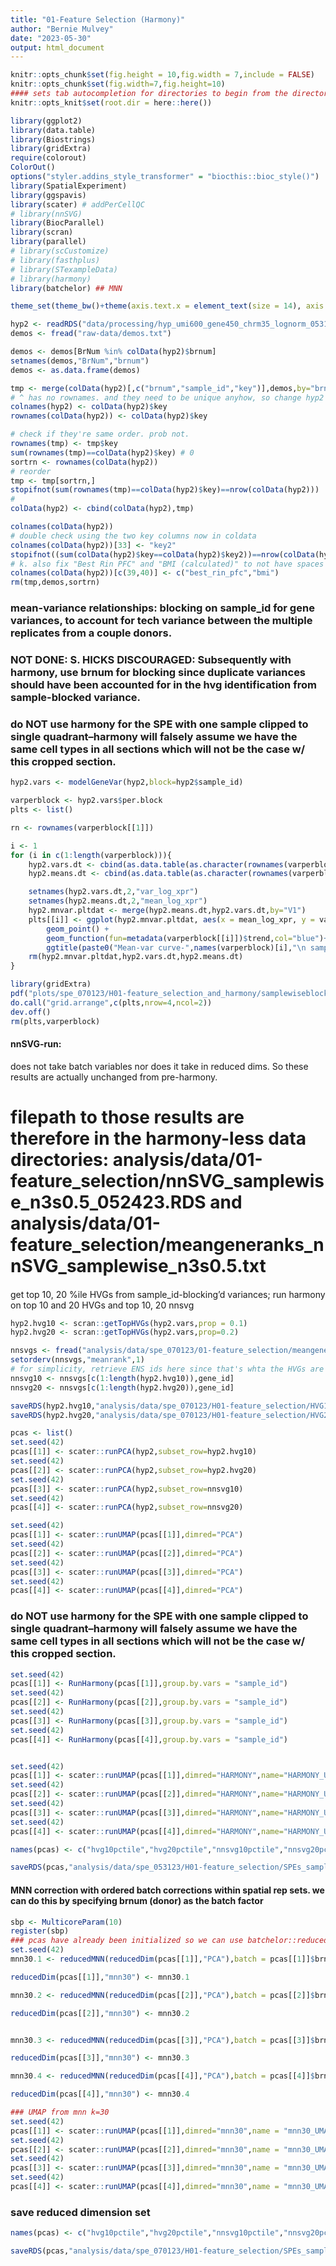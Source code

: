 ```yaml
---
title: "01-Feature Selection (Harmony)"
author: "Bernie Mulvey"
date: "2023-05-30"
output: html_document
---
```


```r
knitr::opts_chunk$set(fig.height = 10,fig.width = 7,include = FALSE)
knitr::opts_chunk$set(fig.width=7,fig.height=10)
#### sets tab autocompletion for directories to begin from the directory containing the .Rproj session, instead of the script's directory if different
knitr::opts_knit$set(root.dir = here::here())

library(ggplot2)
library(data.table)
library(Biostrings)
library(gridExtra)
require(colorout)
ColorOut()
options("styler.addins_style_transformer" = "biocthis::bioc_style()")
library(SpatialExperiment)
library(ggspavis)
library(scater) # addPerCellQC
# library(nnSVG)
library(BiocParallel)
library(scran)
library(parallel)
# library(scCustomize)
# library(fasthplus)
# library(STexampleData)
# library(harmony)
library(batchelor) ## MNN

theme_set(theme_bw()+theme(axis.text.x = element_text(size = 14), axis.title.x = element_text(size = 16), axis.text.y = element_text(size = 14), axis.title.y = element_text(size =16), plot.title = element_text(size = 20,hjust=0.5), strip.text = element_text(size=18), legend.text = element_text(size=10), legend.title = element_text(size=11,hjust=0.5)))
```


```r
hyp2 <- readRDS("data/processing/hyp_umi600_gene450_chrm35_lognorm_053123.RDS")
demos <- fread("raw-data/demos.txt")

demos <- demos[BrNum %in% colData(hyp2)$brnum]
setnames(demos,"BrNum","brnum")
demos <- as.data.frame(demos)

tmp <- merge(colData(hyp2)[,c("brnum","sample_id","key")],demos,by="brnum")
# ^ has no rownames. and they need to be unique anyhow, so change hyp2 colnames and rownames(colData to $key:
colnames(hyp2) <- colData(hyp2)$key
rownames(colData(hyp2)) <- colData(hyp2)$key

# check if they're same order. prob not.
rownames(tmp) <- tmp$key
sum(rownames(tmp)==colData(hyp2)$key) # 0
sortrn <- rownames(colData(hyp2))
# reorder
tmp <- tmp[sortrn,]
stopifnot(sum(rownames(tmp)==colData(hyp2)$key)==nrow(colData(hyp2)))
#
colData(hyp2) <- cbind(colData(hyp2),tmp)

colnames(colData(hyp2))
# double check using the two key columns now in coldata
colnames(colData(hyp2))[33] <- "key2"
stopifnot((sum(colData(hyp2)$key==colData(hyp2)$key2))==nrow(colData(hyp2)))
# k. also fix "Best Rin PFC" and "BMI (calculated)" to not have spaces
colnames(colData(hyp2))[c(39,40)] <- c("best_rin_pfc","bmi")
rm(tmp,demos,sortrn)
```

### mean-variance relationships: blocking on sample_id for gene variances, to account for tech variance between the multiple replicates from a couple donors. 
### NOT DONE: S. HICKS DISCOURAGED: Subsequently with harmony, use brnum for blocking since duplicate variances should have been accounted for in the hvg identification from sample-blocked variance.
### do NOT use harmony for the SPE with one sample clipped to single quadrant--harmony will falsely assume we have the same cell types in all sections which will not be the case w/ this cropped section. 
```r
hyp2.vars <- modelGeneVar(hyp2,block=hyp2$sample_id)

varperblock <- hyp2.vars$per.block
plts <- list()

rn <- rownames(varperblock[[1]])

i <- 1
for (i in c(1:length(varperblock))){
    hyp2.vars.dt <- cbind(as.data.table(as.character(rownames(varperblock[[i]]))),varperblock[[i]]$total)
    hyp2.means.dt <- cbind(as.data.table(as.character(rownames(varperblock[[i]]))),varperblock[[i]]$mean)

    setnames(hyp2.vars.dt,2,"var_log_xpr")
    setnames(hyp2.means.dt,2,"mean_log_xpr")
    hyp2.mnvar.pltdat <- merge(hyp2.means.dt,hyp2.vars.dt,by="V1")
    plts[[i]] <- ggplot(hyp2.mnvar.pltdat, aes(x = mean_log_xpr, y = var_log_xpr)) +
        geom_point() +
        geom_function(fun=metadata(varperblock[[i]])$trend,col="blue")+
        ggtitle(paste0("Mean-var curve-",names(varperblock)[i],"\n sample_id blocking"))
    rm(hyp2.mnvar.pltdat,hyp2.vars.dt,hyp2.means.dt)
}

library(gridExtra)
pdf("plots/spe_070123/H01-feature_selection_and_harmony/samplewiseblocking_meanvars.pdf",height=14,width=10)
do.call("grid.arrange",c(plts,nrow=4,ncol=2))
dev.off()
rm(plts,varperblock)
```

#### nnSVG-run:
does not take batch variables nor does it take in reduced dims. So these results are actually unchanged from pre-harmony.

# filepath to those results are therefore in the harmony-less data directories: analysis/data/01-feature_selection/nnSVG_samplewise_n3s0.5_052423.RDS and analysis/data/01-feature_selection/meangeneranks_nnSVG_samplewise_n3s0.5.txt
#### 

get top 10, 20 %ile HVGs from sample_id-blocking'd variances; run harmony on top 10 and 20 HVGs and top 10, 20 nnsvg
```r
hyp2.hvg10 <- scran::getTopHVGs(hyp2.vars,prop = 0.1)
hyp2.hvg20 <- scran::getTopHVGs(hyp2.vars,prop=0.2)

nnsvgs <- fread("analysis/data/spe_070123/01-feature_selection/meangeneranks_nnSVG_samplewise_n3s0.5.txt")
setorderv(nnsvgs,"meanrank",1)
# for simplicity, retrieve ENS ids here since that's whta the HVGs are
nnsvg10 <- nnsvgs[c(1:length(hyp2.hvg10)),gene_id]
nnsvg20 <- nnsvgs[c(1:length(hyp2.hvg20)),gene_id]

saveRDS(hyp2.hvg10,"analysis/data/spe_070123/H01-feature_selection/HVG10pctile_sample-blocked.RDS")
saveRDS(hyp2.hvg20,"analysis/data/spe_070123/H01-feature_selection/HVG20pctile_sample-blocked.RDS")

pcas <- list()
set.seed(42)
pcas[[1]] <- scater::runPCA(hyp2,subset_row=hyp2.hvg10)
set.seed(42)
pcas[[2]] <- scater::runPCA(hyp2,subset_row=hyp2.hvg20)
set.seed(42)
pcas[[3]] <- scater::runPCA(hyp2,subset_row=nnsvg10)
set.seed(42)
pcas[[4]] <- scater::runPCA(hyp2,subset_row=nnsvg20)

set.seed(42)
pcas[[1]] <- scater::runUMAP(pcas[[1]],dimred="PCA")
set.seed(42)
pcas[[2]] <- scater::runUMAP(pcas[[2]],dimred="PCA")
set.seed(42)
pcas[[3]] <- scater::runUMAP(pcas[[3]],dimred="PCA")
set.seed(42)
pcas[[4]] <- scater::runUMAP(pcas[[4]],dimred="PCA")
```
### do NOT use harmony for the SPE with one sample clipped to single quadrant--harmony will falsely assume we have the same cell types in all sections which will not be the case w/ this cropped section. 

```r
set.seed(42)
pcas[[1]] <- RunHarmony(pcas[[1]],group.by.vars = "sample_id")
set.seed(42)
pcas[[2]] <- RunHarmony(pcas[[2]],group.by.vars = "sample_id")
set.seed(42)
pcas[[3]] <- RunHarmony(pcas[[3]],group.by.vars = "sample_id")
set.seed(42)
pcas[[4]] <- RunHarmony(pcas[[4]],group.by.vars = "sample_id")


set.seed(42)
pcas[[1]] <- scater::runUMAP(pcas[[1]],dimred="HARMONY",name="HARMONY_UMAP")
set.seed(42)
pcas[[2]] <- scater::runUMAP(pcas[[2]],dimred="HARMONY",name="HARMONY_UMAP")
set.seed(42)
pcas[[3]] <- scater::runUMAP(pcas[[3]],dimred="HARMONY",name="HARMONY_UMAP")
set.seed(42)
pcas[[4]] <- scater::runUMAP(pcas[[4]],dimred="HARMONY",name="HARMONY_UMAP")

names(pcas) <- c("hvg10pctile","hvg20pctile","nnsvg10pctile","nnsvg20pctile")

saveRDS(pcas,"analysis/data/spe_053123/H01-feature_selection/SPEs_sampleBlock-hvgs-10or20pctile_nnsvg10or20pctile_HARMONY-PCA-UMAP.RDS")
```

#### MNN correction with ordered batch corrections within spatial rep sets. we can do this by specifying brnum (donor) as the batch factor
```r
sbp <- MulticoreParam(10)
register(sbp)
### pcas have already been initialized so we can use batchelor::reducedMNN, which takes in the unadjusted PCA. higher k = more aggressive correction. this returns a DataFrame, which we have to append to the reduceddims ourselves after calculated.
set.seed(42)
mnn30.1 <- reducedMNN(reducedDim(pcas[[1]],"PCA"),batch = pcas[[1]]$brnum,k=30,BPPARAM=sbp)

reducedDim(pcas[[1]],"mnn30") <- mnn30.1

mnn30.2 <- reducedMNN(reducedDim(pcas[[2]],"PCA"),batch = pcas[[2]]$brnum,k=30,BPPARAM=sbp)

reducedDim(pcas[[2]],"mnn30") <- mnn30.2


mnn30.3 <- reducedMNN(reducedDim(pcas[[3]],"PCA"),batch = pcas[[3]]$brnum,k=30,BPPARAM=sbp)

reducedDim(pcas[[3]],"mnn30") <- mnn30.3

mnn30.4 <- reducedMNN(reducedDim(pcas[[4]],"PCA"),batch = pcas[[4]]$brnum,k=30,BPPARAM=sbp)

reducedDim(pcas[[4]],"mnn30") <- mnn30.4

### UMAP from mnn k=30
set.seed(42)
pcas[[1]] <- scater::runUMAP(pcas[[1]],dimred="mnn30",name = "mnn30_UMAP")
set.seed(42)
pcas[[2]] <- scater::runUMAP(pcas[[2]],dimred="mnn30",name = "mnn30_UMAP")
set.seed(42)
pcas[[3]] <- scater::runUMAP(pcas[[3]],dimred="mnn30",name = "mnn30_UMAP")
set.seed(42)
pcas[[4]] <- scater::runUMAP(pcas[[4]],dimred="mnn30",name = "mnn30_UMAP")

```

### save reduced dimension set
```r
names(pcas) <- c("hvg10pctile","hvg20pctile","nnsvg10pctile","nnsvg20pctile")

saveRDS(pcas,"analysis/data/spe_070123/H01-feature_selection/SPEs_sampleBlock-hvgs-10or20pctile_nnsvg10or20pctile_MNNk30-PCA-UMAP.RDS")
```
